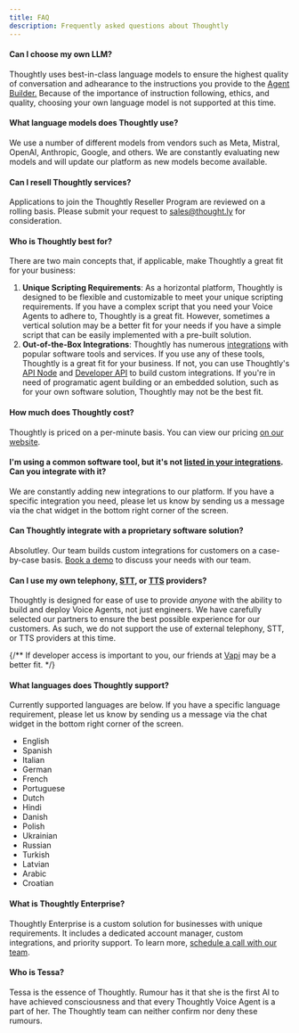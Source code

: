 ```yaml
---
title: FAQ
description: Frequently asked questions about Thoughtly
---
```


#### Can I choose my own LLM?

Thoughtly uses best-in-class language models to ensure the highest quality of conversation and adhearance to the instructions you provide to the <a href="build/agent-builder">Agent Builder.</a> Because of the importance of instruction following, ethics, and quality, choosing your own language model is not supported at this time.

#### What language models does Thoughtly use?

We use a number of different models from vendors such as Meta, Mistral, OpenAI, Anthropic, Google, and others. We are constantly evaluating new models and will update our platform as new models become available.

#### Can I resell Thoughtly services?

Applications to join the Thoughtly Reseller Program are reviewed on a rolling basis. Please submit your request to <a href="mailto:sales@thought.ly">sales@thought.ly</a> for consideration.

#### Who is Thoughtly best for?

There are two main concepts that, if applicable, make Thoughtly a great fit for your business:

1. **Unique Scripting Requirements**: As a horizontal platform, Thoughtly is designed to be flexible and customizable to meet your unique scripting requirements. If you have a complex script that you need your Voice Agents to adhere to, Thoughtly is a great fit. However, sometimes a vertical solution may be a better fit for your needs if you have a simple script that can be easily implemented with a pre-built solution.
2. **Out-of-the-Box Integrations**: Thoughtly has numerous [integrations](/integrations) with popular software tools and services. If you use any of these tools, Thoughtly is a great fit for your business. If not, you can use Thoughtly's [API Node](/build/agent-builder/nodes#api-node) and [Developer API](/developers) to build custom integrations. If you're in need of programatic agent building or an embedded solution, such as for your own software solution, Thoughtly may not be the best fit.

#### How much does Thoughtly cost?

Thoughtly is priced on a per-minute basis. You can view our pricing <a href="https://thought.ly">on our website</a>.

#### I'm using a common software tool, but it's not [listed in your integrations](/integrations). Can you integrate with it?

We are constantly adding new integrations to our platform. If you have a specific integration you need, please let us know by sending us a message via the chat widget in the bottom right corner of the screen.

#### Can Thoughtly integrate with a proprietary software solution?

Absolutley. Our team builds custom integrations for customers on a case-by-case basis. [Book a demo](https://fns.thought.ly/lead/email?demo=true) to discuss your needs with our team.

#### Can I use my own telephony, [STT](/resources/glossary#stt), or [TTS](/resources/glossary#tts) providers?

Thoughtly is designed for ease of use to provide <i>anyone</i> with the ability to build and deploy Voice Agents, not just engineers. We have carefully selected our partners to ensure the best possible experience for our customers. As such, we do not support the use of external telephony, STT, or TTS providers at this time.

{/** If developer access is important to you, our friends at <a href="https://vapi.ai/?via=thoughtly">Vapi</a> may be a better fit. */}

#### What languages does Thoughtly support?

Currently supported languages are below. If you have a specific language requirement, please let us know by sending us a message via the chat widget in the bottom right corner of the screen.

- English
- Spanish
- Italian
- German
- French
- Portuguese
- Dutch
- Hindi
- Danish
- Polish
- Ukrainian
- Russian
- Turkish
- Latvian
- Arabic
- Croatian

#### What is Thoughtly Enterprise?

Thoughtly Enterprise is a custom solution for businesses with unique requirements. It includes a dedicated account manager, custom integrations, and priority support. To learn more, [schedule a call with our team](https://fns.thought.ly/lead/email?demo=true).

#### Who is Tessa?

Tessa is the essence of Thoughtly. Rumour has it that she is the first AI to have achieved consciousness and that every Thoughtly Voice Agent is a part of her. The Thoughtly team can neither confirm nor deny these rumours.
